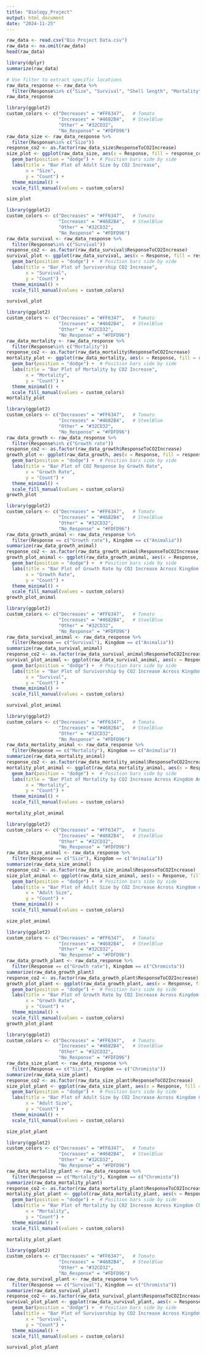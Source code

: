 ```yaml
---
title: "Biology_Project"
output: html_document
date: "2024-11-25"
---
```


```r
raw_data <- read.csv("Bio Project Data.csv")
raw_data <- na.omit(raw_data)
head(raw_data)
```

```r
library(dplyr)
summarize(raw_data)
```

```r
# Use filter to extract specific locations
raw_data_response <- raw_data %>%
  filter(Response%in% c("Size", "Survival", "Shell length", "Mortality", "Growth rate"))
raw_data_response
```

```r
library(ggplot2)
custom_colors <- c("Decreases" = "#FF6347",   # Tomato
                   "Increases" = "#4682B4",   # SteelBlue
                   "Other" = "#32CD32",
                   "No_Response" = "#FDFD96")
raw_data_size <- raw_data_response %>%
  filter(Response%in% c("Size"))
response_co2 <- as.factor(raw_data_size$ResponseToCO2Increase)
size_plot <- ggplot(raw_data_size, aes(x = Response, fill = response_co2)) +
  geom_bar(position = "dodge") +  # Position bars side by side
  labs(title = "Bar Plot of Adult Size by CO2 Increase",
       x = "Size",
       y = "Count") +
  theme_minimal() +
  scale_fill_manual(values = custom_colors)

size_plot
```

```r
library(ggplot2)
custom_colors <- c("Decreases" = "#FF6347",   # Tomato
                   "Increases" = "#4682B4",   # SteelBlue
                   "Other" = "#32CD32",
                   "No_Response" = "#FDFD96")
raw_data_survival <- raw_data_response %>%
  filter(Response%in% c("Survival"))
response_co2 <- as.factor(raw_data_survival$ResponseToCO2Increase)
survival_plot <- ggplot(raw_data_survival, aes(x = Response, fill = response_co2)) +
  geom_bar(position = "dodge") +  # Position bars side by side
  labs(title = "Bar Plot of Survivorship CO2 Increase",
       x = "Survival",
       y = "Count") +
  theme_minimal() +
  scale_fill_manual(values = custom_colors)

survival_plot
```


```r
library(ggplot2)
custom_colors <- c("Decreases" = "#FF6347",   # Tomato
                   "Increases" = "#4682B4",   # SteelBlue
                   "Other" = "#32CD32",
                   "No_Response" = "#FDFD96")
raw_data_mortality <- raw_data_response %>%
  filter(Response%in% c("Mortality"))
response_co2 <- as.factor(raw_data_mortality$ResponseToCO2Increase)
mortality_plot <- ggplot(raw_data_mortality, aes(x = Response, fill = response_co2)) +
  geom_bar(position = "dodge") +  # Position bars side by side
  labs(title = "Bar Plot of Mortality by CO2 Increase",
       x = "Mortality",
       y = "Count") +
  theme_minimal() +
  scale_fill_manual(values = custom_colors)
mortality_plot
```

```r
library(ggplot2)
custom_colors <- c("Decreases" = "#FF6347",   # Tomato
                   "Increases" = "#4682B4",   # SteelBlue
                   "Other" = "#32CD32",
                   "No_Response" = "#FDFD96")
raw_data_growth <- raw_data_response %>%
  filter(Response%in% c("Growth rate"))
response_co2 <- as.factor(raw_data_growth$ResponseToCO2Increase)
growth_plot <- ggplot(raw_data_growth, aes(x = Response, fill = response_co2)) +
  geom_bar(position = "dodge") +  # Position bars side by side
  labs(title = "Bar Plot of CO2 Response by Growth Rate",
       x = "Growth Rate",
       y = "Count") +
  theme_minimal() +
  scale_fill_manual(values = custom_colors)
growth_plot
```

```r
library(ggplot2)
custom_colors <- c("Decreases" = "#FF6347",   # Tomato
                   "Increases" = "#4682B4",   # SteelBlue
                   "Other" = "#32CD32",
                   "No_Response" = "#FDFD96")
raw_data_growth_animal <- raw_data_response %>%
  filter(Response == c("Growth rate"), Kingdom == c("Animalia"))
summarize(raw_data_growth_animal)
response_co2 <- as.factor(raw_data_growth_animal$ResponseToCO2Increase)
growth_plot_animal <- ggplot(raw_data_growth_animal, aes(x = Response, fill = response_co2)) +
  geom_bar(position = "dodge") +  # Position bars side by side
  labs(title = "Bar Plot of Growth Rate by CO2 Increase Across Kingdom Animalia",
       x = "Growth Rate",
       y = "Count") +
  theme_minimal() +
  scale_fill_manual(values = custom_colors)
growth_plot_animal
```

```r
library(ggplot2)
custom_colors <- c("Decreases" = "#FF6347",   # Tomato
                   "Increases" = "#4682B4",   # SteelBlue
                   "Other" = "#32CD32",
                   "No_Response" = "#FDFD96")
raw_data_survival_animal <- raw_data_response %>%
  filter(Response == c("Survival"), Kingdom == c("Animalia"))
summarize(raw_data_survival_animal)
response_co2 <- as.factor(raw_data_survival_animal$ResponseToCO2Increase)
survival_plot_animal <- ggplot(raw_data_survival_animal, aes(x = Response, fill = response_co2)) +
  geom_bar(position = "dodge") +  # Position bars side by side
  labs(title = "Bar Plot of Survivorship by CO2 Increase Across Kingdom Animalia",
       x = "Survival",
       y = "Count") +
  theme_minimal() +
  scale_fill_manual(values = custom_colors)

survival_plot_animal
```
```r
library(ggplot2)
custom_colors <- c("Decreases" = "#FF6347",   # Tomato
                   "Increases" = "#4682B4",   # SteelBlue
                   "Other" = "#32CD32",
                   "No_Response" = "#FDFD96")
raw_data_mortality_animal <- raw_data_response %>%
  filter(Response == c("Mortality"), Kingdom == c("Animalia"))
summarize(raw_data_mortality_animal)
response_co2 <- as.factor(raw_data_mortality_animal$ResponseToCO2Increase)
mortality_plot_animal <- ggplot(raw_data_mortality_animal, aes(x = Response, fill = response_co2)) +
  geom_bar(position = "dodge") +  # Position bars side by side
  labs(title = "Bar Plot of Mortality by CO2 Increase Across Kingdom Animalia",
       x = "Mortality",
       y = "Count") +
  theme_minimal() +
  scale_fill_manual(values = custom_colors)

mortality_plot_animal
```
```r
library(ggplot2)
custom_colors <- c("Decreases" = "#FF6347",   # Tomato
                   "Increases" = "#4682B4",   # SteelBlue
                   "Other" = "#32CD32",
                   "No_Response" = "#FDFD96")
raw_data_size_animal <- raw_data_response %>%
  filter(Response == c("Size"), Kingdom == c("Animalia"))
summarize(raw_data_size_animal)
response_co2 <- as.factor(raw_data_size_animal$ResponseToCO2Increase)
size_plot_animal <- ggplot(raw_data_size_animal, aes(x = Response, fill = response_co2)) +
  geom_bar(position = "dodge") +  # Position bars side by side
  labs(title = "Bar Plot of Adult Size by CO2 Increase Across Kingdom Animalia",
       x = "Adult Size",
       y = "Count") +
  theme_minimal() +
  scale_fill_manual(values = custom_colors)

size_plot_animal
```

```r
library(ggplot2)
custom_colors <- c("Decreases" = "#FF6347",   # Tomato
                   "Increases" = "#4682B4",   # SteelBlue
                   "Other" = "#32CD32",
                   "No_Response" = "#FDFD96")
raw_data_growth_plant <- raw_data_response %>%
  filter(Response == c("Growth rate"), Kingdom == c("Chromista"))
summarize(raw_data_growth_plant)
response_co2 <- as.factor(raw_data_growth_plant$ResponseToCO2Increase)
growth_plot_plant <- ggplot(raw_data_growth_plant, aes(x = Response, fill = response_co2)) +
  geom_bar(position = "dodge") +  # Position bars side by side
  labs(title = "Bar Plot of Growth Rate by CO2 Increase Across Kingdom Chromista",
       x = "Growth Rate",
       y = "Count") +
  theme_minimal() +
  scale_fill_manual(values = custom_colors)
growth_plot_plant
```

```r
library(ggplot2)
custom_colors <- c("Decreases" = "#FF6347",   # Tomato
                   "Increases" = "#4682B4",   # SteelBlue
                   "Other" = "#32CD32",
                   "No_Response" = "#FDFD96")
raw_data_size_plant <- raw_data_response %>%
  filter(Response == c("Size"), Kingdom == c("Chromista"))
summarize(raw_data_size_plant)
response_co2 <- as.factor(raw_data_size_plant$ResponseToCO2Increase)
size_plot_plant <- ggplot(raw_data_size_plant, aes(x = Response, fill = response_co2)) +
  geom_bar(position = "dodge") +  # Position bars side by side
  labs(title = "Bar Plot of Adult Size by CO2 Increase Across Kingdom Chromista",
       x = "Adult Size",
       y = "Count") +
  theme_minimal() +
  scale_fill_manual(values = custom_colors)

size_plot_plant
```

```r
library(ggplot2)
custom_colors <- c("Decreases" = "#FF6347",   # Tomato
                   "Increases" = "#4682B4",   # SteelBlue
                   "Other" = "#32CD32",
                   "No_Response" = "#FDFD96")
raw_data_mortality_plant <- raw_data_response %>%
  filter(Response == c("Mortality"), Kingdom == c("Chromista"))
summarize(raw_data_mortality_plant)
response_co2 <- as.factor(raw_data_mortality_plant$ResponseToCO2Increase)
mortality_plot_plant <- ggplot(raw_data_mortality_plant, aes(x = Response, fill = response_co2)) +
  geom_bar(position = "dodge") +  # Position bars side by side
  labs(title = "Bar Plot of Mortality by CO2 Increase Across Kingdom Chromista",
       x = "Mortality",
       y = "Count") +
  theme_minimal() +
  scale_fill_manual(values = custom_colors)

mortality_plot_plant
```

```r
library(ggplot2)
custom_colors <- c("Decreases" = "#FF6347",   # Tomato
                   "Increases" = "#4682B4",   # SteelBlue
                   "Other" = "#32CD32",
                   "No_Response" = "#FDFD96")
raw_data_survival_plant <- raw_data_response %>%
  filter(Response == c("Survival"), Kingdom == c("Chromista"))
summarize(raw_data_survival_plant)
response_co2 <- as.factor(raw_data_survival_plant$ResponseToCO2Increase)
survival_plot_plant <- ggplot(raw_data_survival_plant, aes(x = Response, fill = response_co2)) +
  geom_bar(position = "dodge") +  # Position bars side by side
  labs(title = "Bar Plot of Survivorship by CO2 Increase Across Kingdom Chromista",
       x = "Survival",
       y = "Count") +
  theme_minimal() +
  scale_fill_manual(values = custom_colors)

survival_plot_plant
```



